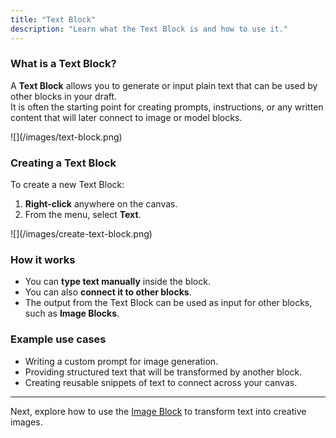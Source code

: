 ```yaml
---
title: "Text Block"
description: "Learn what the Text Block is and how to use it."
---
```


### What is a Text Block?

A **Text Block** allows you to generate or input plain text that can be used by other blocks in your draft.\
It is often the starting point for creating prompts, instructions, or any written content that will later connect to image or model blocks.

<Frame>
  ![](/images/text-block.png)
</Frame>

### Creating a Text Block

To create a new Text Block:

1. **Right-click** anywhere on the canvas.
2. From the menu, select **Text**.

<Frame>
  ![](/images/create-text-block.png)
</Frame>

### How it works

- You can **type text manually** inside the block.
- You can also **connect it to other blocks**.
- The output from the Text Block can be used as input for other blocks, such as **Image Blocks**.

### Example use cases

- Writing a custom prompt for image generation.
- Providing structured text that will be transformed by another block.
- Creating reusable snippets of text to connect across your canvas.

---

Next, explore how to use the [Image Block](./image) to transform text into creative images.